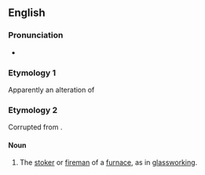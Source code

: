 ==English==

===Pronunciation===
* {{IPA|en|/ˈtiːzə(ɹ)/}}

===Etymology 1===
Apparently an alteration of {{m|en|teaser}}

===Etymology 2===
Corrupted from {{etyl|fr|en}} {{m|fr|tiser||to feed a fire}}.

====Noun====
{{en-noun}}

# The [[stoker]] or [[fireman]] of a [[furnace]], as in [[glassworking]].
#: {{rfquotek|en|Tomlinson}}